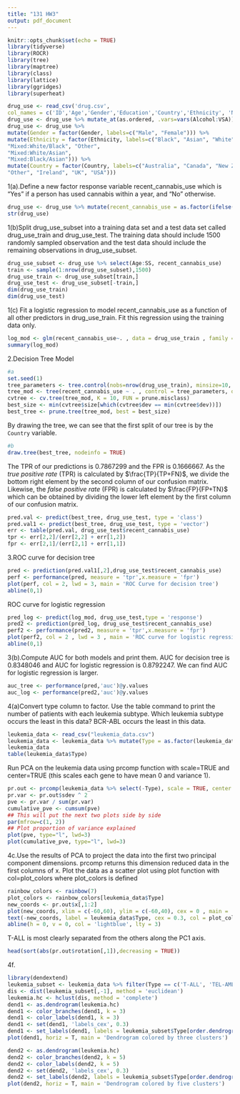 ---
title: "131 HW3"
output: pdf_document
---

```{r setup, include=FALSE}
knitr::opts_chunk$set(echo = TRUE)
library(tidyverse)
library(ROCR)
library(tree)
library(maptree)
library(class)
library(lattice)
library(ggridges)
library(superheat)
```

```{r}
drug_use <- read_csv('drug.csv',
col_names = c('ID','Age','Gender','Education','Country','Ethnicity', 'Nscore','Escore','Oscore','Ascore','Cscore','Impulsive', 'SS','Alcohol','Amphet','Amyl','Benzos','Caff','Cannabis','Choc','Coke','Crack','Ecstasy','Heroin','Ketamine', 'Legalh','LSD','Meth','Mushrooms','Nicotine','Semer','VSA'))
drug_use <- drug_use %>% mutate_at(as.ordered, .vars=vars(Alcohol:VSA))
drug_use <- drug_use %>%
mutate(Gender = factor(Gender, labels=c("Male", "Female"))) %>%
mutate(Ethnicity = factor(Ethnicity, labels=c("Black", "Asian", "White",
"Mixed:White/Black", "Other",
"Mixed:White/Asian",
"Mixed:Black/Asian"))) %>%
mutate(Country = factor(Country, labels=c("Australia", "Canada", "New Zealand",
"Other", "Ireland", "UK", "USA")))
```

1(a).Define a new factor response variable recent_cannabis_use which is “Yes” if a person has used cannabis
within a year, and “No” otherwise. 
```{r}
drug_use <- drug_use %>% mutate(recent_cannabis_use = as.factor(ifelse(Cannabis < 'CL3', 'No', 'Yes')))
str(drug_use)
```
1(b)Split drug_use_subset into a training data set and a test data set called drug_use_train and drug_use_test.
The training data should include 1500 randomly sampled observation and the test data should include the
remaining observations in drug_use_subset.
```{r}
drug_use_subset <- drug_use %>% select(Age:SS, recent_cannabis_use)
train <- sample(1:nrow(drug_use_subset),1500)
drug_use_train <- drug_use_subset[train,]
drug_use_test <- drug_use_subset[-train,]
dim(drug_use_train)
dim(drug_use_test)
```
1(c) Fit a logistic regression to model recent_cannabis_use as a function of all other predictors in
drug_use_train. Fit this regression using the training data only.
```{r}
log_mod <- glm(recent_cannabis_use~. , data = drug_use_train , family = binomial)
summary(log_mod)
```
2.Decision Tree Model
```{r}
#a
set.seed(1)
tree_parameters <- tree.control(nobs=nrow(drug_use_train), minsize=10, mindev=1e-3)
tree_mod <- tree(recent_cannabis_use ~ . , control = tree_parameters, data = drug_use_train)
cvtree <- cv.tree(tree_mod, K = 10, FUN = prune.misclass)
best_size <- min(cvtree$size[which(cvtree$dev == min(cvtree$dev))])
best_tree <- prune.tree(tree_mod, best = best_size)

```
By drawing the tree, we can see that the first split of our tree is by the `Country` variable.
```{r}
#b
draw.tree(best_tree, nodeinfo = TRUE)
```

The TPR of our predictions is 0.7867299 and the FPR is 0.1666667.
As the *true positive rate* (TPR) is calculated by $\frac{TP}{TP+FN}$, we divide the bottom right element by the second column of our confusion matrix. Likewise, the *false positive rate* (FPR) is calculated by $\frac{FP}{FP+TN}$ which can be obtained by dividing the lower left element by the first column of our confusion matrix.
```{r}
pred.val <- predict(best_tree, drug_use_test, type = 'class')
pred.val1 <- predict(best_tree, drug_use_test, type = 'vector')
err <- table(pred.val, drug_use_test$recent_cannabis_use)
tpr <- err[2,2]/(err[2,2] + err[1,2])
fpr <- err[2,1]/(err[2,1] + err[1,1])
```

3.ROC curve for decision tree
```{r}
pred <- prediction(pred.val1[,2],drug_use_test$recent_cannabis_use)
perf <- performance(pred, measure = 'tpr',x.measure = 'fpr')
plot(perf, col = 2, lwd = 3, main = 'ROC Curve for decision tree')
abline(0,1)
```
ROC curve for logistic regression
```{r}
pred_log <- predict(log_mod, drug_use_test,type = 'response')
pred2 <- prediction(pred_log, drug_use_test$recent_cannabis_use)
perf2 <- performance(pred2, measure = 'tpr',x.measure = 'fpr')
plot(perf2, col = 2 , lwd = 3 , main = 'ROC curve for logistic regression')
abline(0,1)
```
3(b).Compute AUC for both models and print them. AUC for decision tree is 0.8348046 and AUC for logistic regression is 0.8792247. We can find AUC for logistic regression is larger.
```{r}
auc_tree <- performance(pred,'auc')@y.values
auc_log <- performance(pred2,'auc')@y.values
```
4(a)Convert type column to factor. Use the table command to print the number of patients with each leukemia subtype. Which leukemia subtype occurs the least in this data?
BCR-ABL occurs the least in this data.
```{r}
leukemia_data <- read_csv("leukemia_data.csv")
leukemia_data <- leukemia_data %>% mutate(Type = as.factor(leukemia_data$Type))
leukemia_data
table(leukemia_data$Type)
```
Run PCA on the leukemia data using prcomp function with scale=TRUE and center=TRUE (this scales
each gene to have mean 0 and variance 1).
```{r}
pr.out <- prcomp(leukemia_data %>% select(-Type), scale = TRUE, center = TRUE)
pr.var <- pr.out$sdev ^ 2
pve <- pr.var / sum(pr.var)
cumulative_pve <- cumsum(pve)
## This will put the next two plots side by side
par(mfrow=c(1, 2))
## Plot proportion of variance explained
plot(pve, type="l", lwd=3)
plot(cumulative_pve, type="l", lwd=3)
```
4c.Use the results of PCA to project the data into the first two principal component dimensions. prcomp
returns this dimension reduced data in the first columns of x. Plot the data as a scatter plot using plot
function with col=plot_colors where plot_colors is defined
```{r}
rainbow_colors <- rainbow(7)
plot_colors <- rainbow_colors[leukemia_data$Type]
new_coords <- pr.out$x[,1:2]
plot(new_coords, xlim = c(-60,60), ylim = c(-60,40), cex = 0 , main = 'PC1 & PC2')
text(-new_coords, label = leukemia_data$Type, cex = 0.3, col = plot_colors)
abline(h = 0, v = 0, col = 'lightblue', lty = 3)
```
T-ALL is most clearly separated from the others along the PC1 axis.
```{r}
head(sort(abs(pr.out$rotation[,1]),decreasing = TRUE))
```
4f.
```{r}
library(dendextend)
leukemia_subset <- leukemia_data %>% filter(Type == c('T-ALL', 'TEL-AML1', 'Hyperdip50'))
dis <- dist(leukemia_subset[,-1], method = 'euclidean')
leukemia.hc <- hclust(dis, method = 'complete')
dend1 <- as.dendrogram(leukemia.hc)
dend1 <- color_branches(dend1, k = 3)
dend1 <- color_labels(dend1, k = 3)
dend1 <- set(dend1, 'labels_cex', 0.3)
dend1 <- set_labels(dend1, labels = leukemia_subset$Type[order.dendrogram(dend1)])
plot(dend1, horiz = T, main = 'Dendrogram colored by three clusters')

dend2 <- as.dendrogram(leukemia.hc)
dend2 <- color_branches(dend2, k = 5)
dend2 <- color_labels(dend2, k = 5)
dend2 <- set(dend2, 'labels_cex', 0.3)
dend2 <- set_labels(dend2, labels = leukemia_subset$Type[order.dendrogram(dend2)])
plot(dend2, horiz = T, main = 'Dendrogram colored by five clusters')
```
